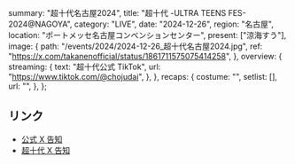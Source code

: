   summary: "超十代名古屋2024",
  title: "超十代 -ULTRA TEENS FES- 2024@NAGOYA",
  category: "LIVE",
  date: "2024-12-26",
  region: "名古屋",
  location: "ポートメッセ名古屋コンベンションセンター",
  present: ["涼海すう"],
  image: {
    path: "/events/2024/2024-12-26_超十代名古屋2024.jpg",
    ref: "https://x.com/takanenofficial/status/1861711575075414258",
  },
  overview: {
    streaming: {
      text: "超十代公式 TikTok",
      url: "https://www.tiktok.com/@chojudai",
    },
  },
  recaps: {
    costume: "",
    setlist: [],
    url: "",
  },
};

## リンク

- [公式 X 告知](https://x.com/takanenofficial/status/1861711575075414258)
- [超十代 X 告知](https://x.com/CHOJUDAI_JAPAN/status/1861696478508642632)
